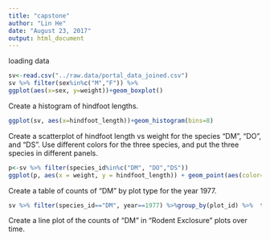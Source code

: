 ```yaml
---
title: "capstone"
author: "Lin He"
date: "August 23, 2017"
output: html_document
---
```

loading data
```r
sv<-read.csv("../raw.data/portal_data_joined.csv")
sv %>% filter(sex%in%c("M","F")) %>% 
ggplot(aes(x=sex, y=weight))+geom_boxplot()
```
Create a histogram of hindfoot lengths.
```r
ggplot(sv, aes(x=hindfoot_length))+geom_histogram(bins=8)
```

Create a scatterplot of hindfoot length vs weight for the species "DM", "DO", and "DS". Use different colors for the three species, and put the three species in different panels.
```r
p<-sv %>% filter(species_id%in%c("DM", "DO","DS"))
ggplot(p, aes(x = weight, y = hindfoot_length)) + geom_point(aes(color=species_id))
```

Create a table of counts of "DM" by plot type for the year 1977.
```r
sv %>% filter(species_id=="DM", year==1977) %>%group_by(plot_id) %>%  tally

```
Create a line plot of the counts of "DM" in "Rodent Exclosure" plots over time.











